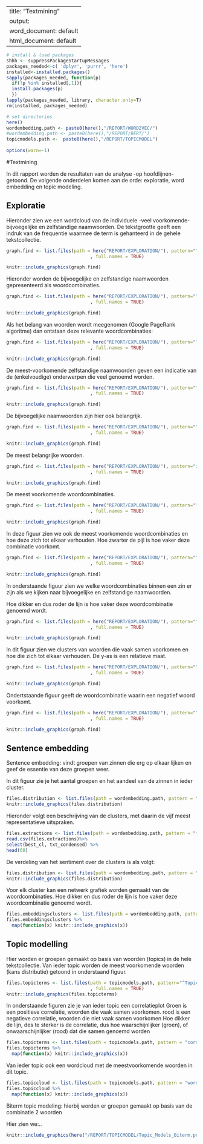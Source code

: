 
---
title: "Textmining"
output:
  word_document: default
  html_document: default
---


```r
# install & load packages
shhh <- suppressPackageStartupMessages
packages_needed<-c( 'dplyr', 'purrr', 'here')
installed<-installed.packages()
sapply(packages_needed, function(p)
  if(!p %in% installed[,1]){
  install.packages(p)
  }) 
lapply(packages_needed, library, character.only=T)
rm(installed, packages_needed)

# set directories
here()
wordembedding.path <- paste0(here(),"/REPORT/WORD2VEC/")
#wordembedding.path <- paste0(here(),"/REPORT/BERT/")
topicmodels.path <-  paste0(here(),"/REPORT/TOPICMODEL")
       
options(warn=-1)
```

#Textmining

In dit rapport worden de resultaten van de analyse -op hoofdlijnen- getoond. De volgende onderdelen komen aan de orde: exploratie, word embedding en topic modeling. 

## Exploratie

Hieronder zien we een wordcloud van de individuele -veel voorkomende- bijvoegelijke en zelfstandige naamwoorden. De tekstgrootte geeft een indruk van de frequentie waarmee de term is gehanteerd in de gehele tekstcollectie.  


```r

graph.find <- list.files(path = here("REPORT/EXPLORATION/"), pattern="^Occurence_ADJ_NOUN_wordcloud.*.png"
                               , full.names = TRUE)

knitr::include_graphics(graph.find)


```


Hieronder worden de bijvoegelijke en zelfstandige naamwoorden gepresenteerd als woordcombinaties.

```r


graph.find <- list.files(path = here("REPORT/EXPLORATION/"), pattern="^Cooccurrences_noun_adj_dependency_wordcloud.*.png"
                               , full.names = TRUE)

knitr::include_graphics(graph.find)


```

Als het belang van woorden wordt meegenomen (Google PageRank algoritme) dan ontstaan deze relevante woordcombinaties:

```r

graph.find <- list.files(path = here("REPORT/EXPLORATION/"), pattern="^Cooccurrences_googlepageranked_wordcloud.*.png"
                               , full.names = TRUE)

knitr::include_graphics(graph.find)

```



De meest-voorkomende zelfstandige naamwoorden geven een indicatie van de (enkelvoudige) onderwerpen die veel genoemd worden.


```r

graph.find <- list.files(path = here("REPORT/EXPLORATION/"), pattern="^Occurrence_nouns.*.png"
                               , full.names = TRUE)

knitr::include_graphics(graph.find)

```


De bijvoegelijke naamwoorden zijn hier ook belangrijk.


```r

graph.find <- list.files(path = here("REPORT/EXPLORATION/"), pattern="^Occurrence_adjectives.*.png"
                               , full.names = TRUE)

knitr::include_graphics(graph.find)

```


De meest belangrijke woorden. 


```r

graph.find <- list.files(path = here("REPORT/EXPLORATION/"), pattern="important_words.png"
                               , full.names = TRUE)

knitr::include_graphics(graph.find)

```



De meest voorkomende woordcombinaties. 


```r

graph.find <- list.files(path = here("REPORT/EXPLORATION/"), pattern="^Cooccurrences_ngram_bigram.*.png"
                               , full.names = TRUE)

knitr::include_graphics(graph.find)

```


In deze figuur zien we ook de meest voorkomende woordcombinaties en hoe deze zich tot elkaar verhouden. Hoe zwarter de pijl is hoe vaker deze combinatie voorkomt.


```r

graph.find <- list.files(path = here("REPORT/EXPLORATION/"), pattern="^Cooccurrence_bigram_network_markov.*.png"
                               , full.names = TRUE)

knitr::include_graphics(graph.find)

```




In onderstaande figuur zien we welke woordcombinaties binnen een zin er zijn als we kijken naar bijvoegelijke en zelfstandige naamwoorden.

Hoe dikker en dus roder de lijn is hoe vaker deze woordcombinatie genoemd wordt.


```r


graph.find <- list.files(path = here("REPORT/EXPLORATION/"), pattern="^Cooccurrences within sentence max 2 words apart.*.png"
                               , full.names = TRUE)

knitr::include_graphics(graph.find)

```

In dit figuur zien we clusters van woorden die vaak samen voorkomen en hoe die zich tot elkaar verhouden. De y-as is een relatieve maat.

```r


graph.find <- list.files(path = here("REPORT/EXPLORATION/"), pattern="^Cooccurences_communities_of_words.*.png"
                               , full.names = TRUE)

knitr::include_graphics(graph.find)

```


Ondertstaande figuur geeft de woordcombinatie waarin een negatief woord voorkomt.  

```r

graph.find <- list.files(path = here("REPORT/EXPLORATION/"), pattern="^coocurrence_words_linked_to_negative_terms.*.png"
                               , full.names = TRUE)

knitr::include_graphics(graph.find)

```




## Sentence embedding

Sentence embedding: vindt groepen van zinnen die erg op elkaar lijken en geef de essentie van deze groepen weer.

In dit figuur zie je het aantal groepen en het aandeel van de zinnen in ieder cluster.

```r
files.distribution <- list.files(path = wordembedding.path, pattern = "*cluster_distribution_sentences.png", full.names = TRUE)
knitr::include_graphics(files.distribution)

```

Hieronder volgt een beschrijving van de clusters, met daarin de vijf meest representatieve uitspraken.

```r
files.extractions <- list.files(path = wordembedding.path, pattern = "*cluster-bestextractions", full.names = TRUE)
read.csv(files.extractions)%>%
select(best_cl, txt_condensed) %>%
head(60)
```
De verdeling van het sentiment over de clusters is als volgt:

```r

files.distribution <- list.files(path = wordembedding.path, pattern = "*sentence_sentiment_dispersion.png", full.names = TRUE)
knitr::include_graphics(files.distribution)
```

Voor elk cluster kan een netwerk grafiek worden gemaakt van de woordcombinaties. Hoe dikker en dus roder de lijn is hoe vaker deze woordcombinatie genoemd wordt.

```r
files.embeddingsclusters <- list.files(path = wordembedding.path, pattern = "cooccurrences_vicinity_within_document", full.names = TRUE)
files.embeddingsclusters %>%
  map(function(x) knitr::include_graphics(x))
```


## Topic modelling

Hier worden er groepen gemaakt op basis van woorden (topics) in de hele tekstcollectie. Van ieder topic worden de meest voorkomende woorden (kans distributie) getoond in onderstaand figuur.


```r
files.topicterms <- list.files(path = topicmodels.path, pattern="^Topic_Models_LDA.*topics_terms_probabilities.png"
                               , full.names = TRUE)
knitr::include_graphics(files.topicterms)


```

In onderstaande figuren zie je van ieder topic een correlatieplot
Groen is een positieve correlatie, woorden die vaak samen voorkomen. 
rood is een negatieve correlatie, woorden die niet vaak samen voorkomen
Hoe dikker de lijn, des te sterker is de correlatie, dus hoe waarschijnlijker (groen), of onwaarschijnlijker (rood) dat die samen genoemd worden

```r
files.topicterms <- list.files(path = topicmodels.path, pattern = "correlation", full.names = TRUE)
files.topicterms %>%
  map(function(x) knitr::include_graphics(x))
```

Van ieder topic ook een wordcloud met de meestvoorkomende woorden in dit topic. 

```r
files.topiccloud <- list.files(path = topicmodels.path, pattern = "wordcloud_topic", full.names = TRUE)
files.topiccloud %>%
  map(function(x) knitr::include_graphics(x))
```

Biterm topic modeling: hierbij worden er groepen gemaakt op basis van de combinatie 2 woorden

Hier zien we:..


```r
knitr::include_graphics(here("/REPORT/TOPICMODEL/Topic_Models_Biterm.png"))
```
